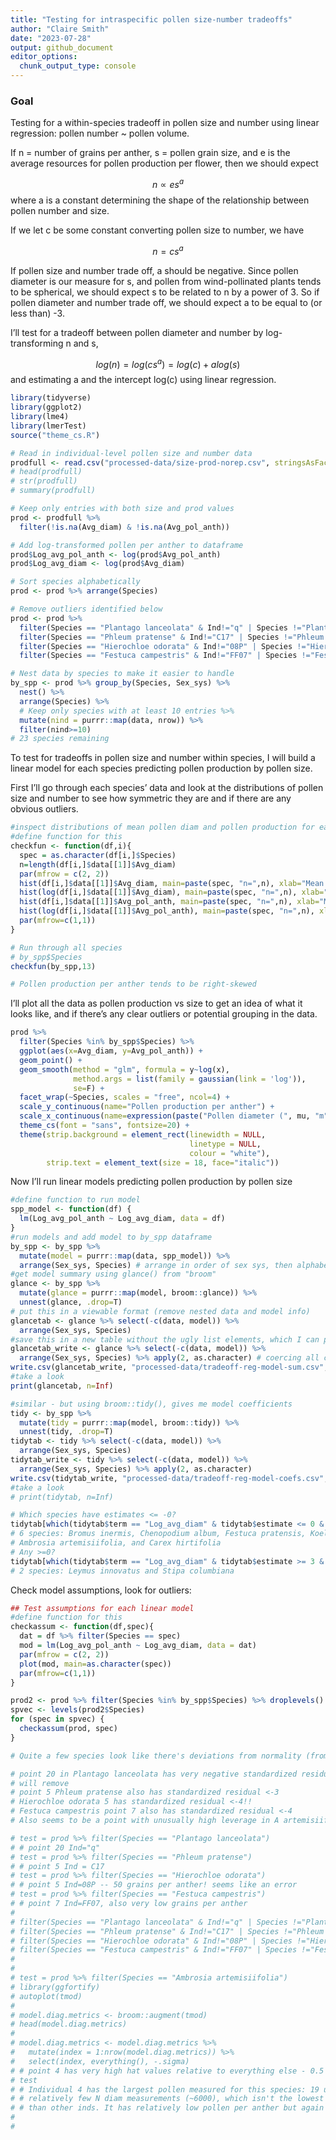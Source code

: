 ```yaml
---
title: "Testing for intraspecific pollen size-number tradeoffs"
author: "Claire Smith"
date: "2023-07-28"
output: github_document
editor_options: 
  chunk_output_type: console
---
```


### Goal

Testing for a within-species tradeoff in pollen size and number using linear regression: pollen number ~ pollen volume. 

If n = number of grains per anther, s = pollen grain size, and e is the average resources for pollen production per flower, then we should expect

$$n \propto e s^a $$
where a is a constant determining the shape of the relationship between pollen number and size. 

If we let c be some constant converting pollen size to number, we have

$$ n = c s^a $$

If pollen size and number trade off, a should be negative. Since pollen diameter is our measure for s, and pollen from wind-pollinated plants tends to be spherical, we should expect s to be related to n by a power of 3. So if pollen diameter and number trade off, we should expect a to be equal to (or less than) -3.

I'll test for a tradeoff between pollen diameter and number by log-transforming n and s,

$$log(n) = log(c s^a) = log(c) + a log(s) $$
and estimating a and the intercept log(c) using linear regression.

```r
library(tidyverse)
library(ggplot2)
library(lme4)
library(lmerTest)
source("theme_cs.R")
```

```r
# Read in individual-level pollen size and number data
prodfull <- read.csv("processed-data/size-prod-norep.csv", stringsAsFactors = T) 
# head(prodfull)
# str(prodfull)
# summary(prodfull)

# Keep only entries with both size and prod values
prod <- prodfull %>% 
  filter(!is.na(Avg_diam) & !is.na(Avg_pol_anth))

# Add log-transformed pollen per anther to dataframe
prod$Log_avg_pol_anth <- log(prod$Avg_pol_anth)
prod$Log_avg_diam <- log(prod$Avg_diam)

# Sort species alphabetically
prod <- prod %>% arrange(Species)

# Remove outliers identified below
prod <- prod %>% 
  filter(Species == "Plantago lanceolata" & Ind!="q" | Species !="Plantago lanceolata") %>% 
  filter(Species == "Phleum pratense" & Ind!="C17" | Species !="Phleum pratense") %>% 
  filter(Species == "Hierochloe odorata" & Ind!="08P" | Species !="Hierochloe odorata") %>% 
  filter(Species == "Festuca campestris" & Ind!="FF07" | Species !="Festuca campestris")

# Nest data by species to make it easier to handle
by_spp <- prod %>% group_by(Species, Sex_sys) %>% 
  nest() %>% 
  arrange(Species) %>% 
  # Keep only species with at least 10 entries %>% 
  mutate(nind = purrr::map(data, nrow)) %>% 
  filter(nind>=10)
# 23 species remaining
```

To test for tradeoffs in pollen size and number within species, I will build a linear model for each species predicting pollen production by pollen size. 

First I'll go through each species' data and look at the distributions of pollen size and number to see how symmetric they are and if there are any obvious outliers. 

```r
#inspect distributions of mean pollen diam and pollen production for each species - are they symmetric? any obvious outliers? 
#define function for this
checkfun <- function(df,i){
  spec = as.character(df[i,]$Species)
  n=length(df[i,]$data[[1]]$Avg_diam)
  par(mfrow = c(2, 2))
  hist(df[i,]$data[[1]]$Avg_diam, main=paste(spec, "n=",n), xlab="Mean pollen diameter")
  hist(log(df[i,]$data[[1]]$Avg_diam), main=paste(spec, "n=",n), xlab="Log mean pollen diameter")
  hist(df[i,]$data[[1]]$Avg_pol_anth, main=paste(spec, "n=",n), xlab="Mean pollen per anther")
  hist(log(df[i,]$data[[1]]$Avg_pol_anth), main=paste(spec, "n=",n), xlab="Log mean pollen per anther")
  par(mfrow=c(1,1))
}

# Run through all species
# by_spp$Species
checkfun(by_spp,13)

# Pollen production per anther tends to be right-skewed 

```

I'll plot all the data as pollen production vs size to get an idea of what it looks like, and if there's any clear outliers or potential grouping in the data. 

```r
prod %>% 
  filter(Species %in% by_spp$Species) %>% 
  ggplot(aes(x=Avg_diam, y=Avg_pol_anth)) + 
  geom_point() + 
  geom_smooth(method = "glm", formula = y~log(x),
              method.args = list(family = gaussian(link = 'log')),
              se=F) +
  facet_wrap(~Species, scales = "free", ncol=4) + 
  scale_y_continuous(name="Pollen production per anther") + 
  scale_x_continuous(name=expression(paste("Pollen diameter (", mu, "m",")"))) + 
  theme_cs(font = "sans", fontsize=20) +
  theme(strip.background = element_rect(linewidth = NULL,
                                        linetype = NULL,
                                        colour = "white"),
        strip.text = element_text(size = 18, face="italic"))

```

Now I'll run linear models predicting pollen production by pollen size

```r
#define function to run model 
spp_model <- function(df) {
  lm(Log_avg_pol_anth ~ Log_avg_diam, data = df)
}
#run models and add model to by_spp dataframe
by_spp <- by_spp %>% 
  mutate(model = purrr::map(data, spp_model)) %>% 
  arrange(Sex_sys, Species) # arrange in order of sex sys, then alphabetical
#get model summary using glance() from "broom"
glance <- by_spp %>% 
  mutate(glance = purrr::map(model, broom::glance)) %>% 
  unnest(glance, .drop=T)
# put this in a viewable format (remove nested data and model info)
glancetab <- glance %>% select(-c(data, model)) %>% 
  arrange(Sex_sys, Species)
#save this in a new table without the ugly list elements, which I can print to a file
glancetab_write <- glance %>% select(-c(data, model)) %>% 
  arrange(Sex_sys, Species) %>% apply(2, as.character) # coercing all columns to characters so that I can write this to a file
write.csv(glancetab_write, "processed-data/tradeoff-reg-model-sum.csv", row.names = F)
#take a look
print(glancetab, n=Inf)

#similar - but using broom::tidy(), gives me model coefficients
tidy <- by_spp %>% 
  mutate(tidy = purrr::map(model, broom::tidy)) %>% 
  unnest(tidy, .drop=T)
tidytab <- tidy %>% select(-c(data, model)) %>% 
  arrange(Sex_sys, Species)
tidytab_write <- tidy %>% select(-c(data, model)) %>% 
  arrange(Sex_sys, Species) %>% apply(2, as.character)
write.csv(tidytab_write, "processed-data/tradeoff-reg-model-coefs.csv", row.names = F)
#take a look
# print(tidytab, n=Inf)

# Which species have estimates <= -0? 
tidytab[which(tidytab$term == "Log_avg_diam" & tidytab$estimate <= 0 & tidytab$p.value<0.05),]
# 6 species: Bromus inermis, Chenopodium album, Festuca pratensis, Koeleria cristata,
# Ambrosia artemisiifolia, and Carex hirtifolia
# Any >=0?
tidytab[which(tidytab$term == "Log_avg_diam" & tidytab$estimate >= 3 & tidytab$p.value<0.05),]
# 2 species: Leymus innovatus and Stipa columbiana

```

Check model assumptions, look for outliers: 

```r
## Test assumptions for each linear model
#define function for this
checkassum <- function(df,spec){
  dat = df %>% filter(Species == spec)
  mod = lm(Log_avg_pol_anth ~ Log_avg_diam, data = dat)
  par(mfrow = c(2, 2))
  plot(mod, main=as.character(spec))
  par(mfrow=c(1,1))
}

prod2 <- prod %>% filter(Species %in% by_spp$Species) %>% droplevels()
spvec <- levels(prod2$Species)
for (spec in spvec) {
  checkassum(prod, spec)
}

# Quite a few species look like there's deviations from normality (from QQ line) near extremes of residuals

# point 20 in Plantago lanceolata has very negative standardized residual (<-3), almost 0.5 cook's d
# will remove
# point 5 Phleum pratense also has standardized residual <-3
# Hierochloe odorata 5 has standardized residual <-4!! 
# Festuca campestris point 7 also has standardized residual <-4
# Also seems to be a point with unusually high leverage in A artemisiifolia

# test = prod %>% filter(Species == "Plantago lanceolata")
# # point 20 Ind="q"
# test = prod %>% filter(Species == "Phleum pratense")
# # point 5 Ind = C17
# test = prod %>% filter(Species == "Hierochloe odorata")
# # point 5 Ind=08P -- 50 grains per anther! seems like an error
# test = prod %>% filter(Species == "Festuca campestris")
# # point 7 Ind=FF07, also very low grains per anther
# 
# filter(Species == "Plantago lanceolata" & Ind!="q" | Species !="Plantago lanceolata") %>% 
# filter(Species == "Phleum pratense" & Ind!="C17" | Species !="Phleum pratense") %>% 
# filter(Species == "Hierochloe odorata" & Ind!="08P" | Species !="Hierochloe odorata") %>% 
# filter(Species == "Festuca campestris" & Ind!="FF07" | Species !="Festuca campestris")
# 
# 
# test = prod %>% filter(Species == "Ambrosia artemisiifolia")
# library(ggfortify)
# autoplot(tmod)
# 
# model.diag.metrics <- broom::augment(tmod)
# head(model.diag.metrics)
# 
# model.diag.metrics <- model.diag.metrics %>%
#   mutate(index = 1:nrow(model.diag.metrics)) %>%
#   select(index, everything(), -.sigma)
# # point 4 has very high hat values relative to everything else - 0.5
# test
# # Individual 4 has the largest pollen measured for this species: 19 um, with high sd. It also has
# # relatively few N diam measurements (~6000), which isn't the lowest reported but is a lot lower
# # than other inds. It has relatively low pollen per anther but again not the lowest. 
# 
# 

```

